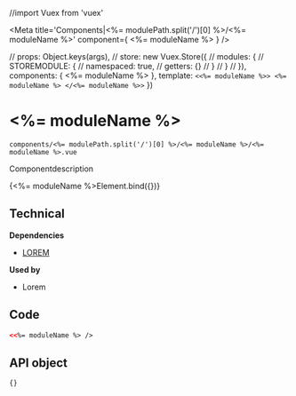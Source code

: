 //import Vuex from 'vuex'

<Meta
  title='Components|<%= modulePath.split('/')[0] %>/<%= moduleName %>'
  component={ <%= moduleName %> }
/>

  // props: Object.keys(args),
  // store: new Vuex.Store({
  //   modules: {
  //     STOREMODULE: {
  //       namespaced: true,
  //       getters: {}
  //     }
  //   }
  // }),
  components: { <%= moduleName %> },
  template: `
    <<%= moduleName %>>
      <%= moduleName %>
    </<%= moduleName %>>
  `
})

# <%= moduleName %>
```components/<%= modulePath.split('/')[0] %>/<%= moduleName %>/<%= moduleName %>.vue```

Componentdescription

<Preview withToolbar="true">
  <Story name='<%= moduleName %>Story'>
    {<%= moduleName %>Element.bind({})}
  </Story>
</Preview>

<Props story="<%= moduleName %>Story" />

## Technical
**Dependencies**
- [LOREM](/?path=/...)

**Used by**
- Lorem

## Code
```html
<<%= moduleName %> />
```

## API object
```js
{}
```
